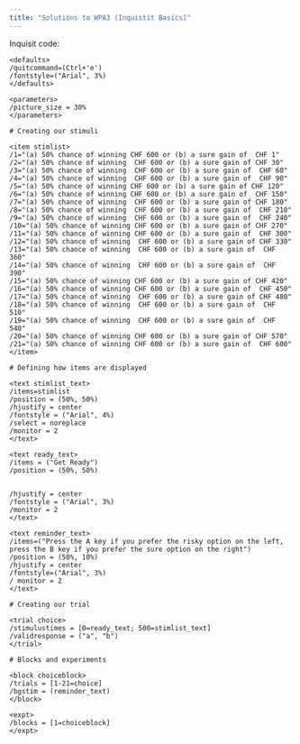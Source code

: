 ```yaml
---
title: "Solutions to WPA3 (Inquistit Basics)"
---
```


Inquisit code:

```
<defaults> 
/quitcommand=(Ctrl+'e')
/fontstyle=("Arial", 3%)
</defaults>

<parameters>
/picture_size = 30%
</parameters>

# Creating our stimuli

<item stimlist>
/1="(a) 50% chance of winning CHF 600 or (b) a sure gain of  CHF 1"
/2="(a) 50% chance of winning  CHF 600 or (b) a sure gain of CHF 30"
/3="(a) 50% chance of winning  CHF 600 or (b) a sure gain of  CHF 60"
/4="(a) 50% chance of winning  CHF 600 or (b) a sure gain of  CHF 90"
/5="(a) 50% chance of winning CHF 600 or (b) a sure gain of CHF 120"
/6="(a) 50% chance of winning CHF 600 or (b) a sure gain of  CHF 150"
/7="(a) 50% chance of winning  CHF 600 or (b) a sure gain of CHF 180"
/8="(a) 50% chance of winning  CHF 600 or (b) a sure gain of  CHF 210"
/9="(a) 50% chance of winning  CHF 600 or (b) a sure gain of  CHF 240"
/10="(a) 50% chance of winning CHF 600 or (b) a sure gain of CHF 270"
/11="(a) 50% chance of winning CHF 600 or (b) a sure gain of  CHF 300"
/12="(a) 50% chance of winning  CHF 600 or (b) a sure gain of CHF 330"
/13="(a) 50% chance of winning  CHF 600 or (b) a sure gain of  CHF 360"
/14="(a) 50% chance of winning  CHF 600 or (b) a sure gain of  CHF 390"
/15="(a) 50% chance of winning CHF 600 or (b) a sure gain of CHF 420"
/16="(a) 50% chance of winning CHF 600 or (b) a sure gain of  CHF 450"
/17="(a) 50% chance of winning  CHF 600 or (b) a sure gain of CHF 480"
/18="(a) 50% chance of winning  CHF 600 or (b) a sure gain of  CHF 510"
/19="(a) 50% chance of winning  CHF 600 or (b) a sure gain of  CHF 540"
/20="(a) 50% chance of winning CHF 600 or (b) a sure gain of CHF 570"
/21="(a) 50% chance of winning CHF 600 or (b) a sure gain of  CHF 600"
</item>

# Defining how items are displayed

<text stimlist_text>
/items=stimlist
/position = (50%, 50%)
/hjustify = center
/fontstyle = ("Arial", 4%)
/select = noreplace
/monitor = 2
</text>

<text ready_text>
/items = ("Get Ready")
/position = (50%, 50%)


/hjustify = center
/fontstyle = ("Arial", 3%)
/monitor = 2
</text>

<text reminder_text>
/items=("Press the A key if you prefer the risky option on the left, press the B key if you prefer the sure option on the right")
/position = (50%, 10%)
/hjustify = center
/fontstyle=("Arial", 3%)
/ monitor = 2
</text>

# Creating our trial

<trial choice>
/stimulustimes = [0=ready_text; 500=stimlist_text]
/validresponse = ("a", "b")
</trial>

# Blocks and experiments

<block choiceblock>
/trials = [1-21=choice]
/bgstim = (reminder_text)
</block>

<expt>
/blocks = [1=choiceblock]
</expt>
```